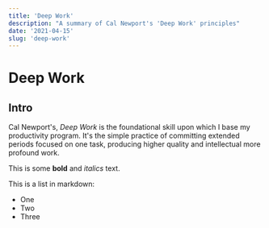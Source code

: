 ```yaml
---
title: 'Deep Work'
description: "A summary of Cal Newport's 'Deep Work' principles"
date: '2021-04-15'
slug: 'deep-work'
---
```


# Deep Work

## Intro

Cal Newport's, _Deep Work_ is the foundational skill upon which I base my productivity program. It's the simple practice of committing extended periods focused on one task, producing higher quality and intellectual more profound work.

This is some **bold** and _italics_ text.

This is a list in markdown:

- One
- Two
- Three
